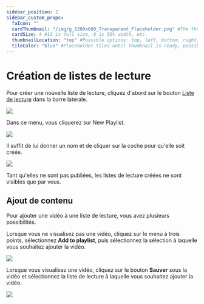 ```yaml
---
sidebar_position: 2
sidebar_custom_props:
  faIcon: ""
  cardThumbnail: "/img/g_1200x600_Transparent_Placeholder.png" #The thumbnail on the category card.
  cardSize: 4 #12 is full size, 6 is 50% width, etc.
  thumbnailLocation: "top" #Possible options: top, left, bottom, right, none
  tileColor: "blue" #Placeholder tiles until thumbnail is ready, possible options: blue, cream, darkpurple, lightpurple, mauve, orange, pink, none
---
```


# Création de listes de lecture

Pour créer une nouvelle liste de lecture, cliquez d'abord sur le bouton <a href="https://odysee.com/$/playlists"><OdyseeIcon type='Playlist'/> Liste de lecture</a> dans la barre latérale.

![](/img/fr/Listedelecture.png)

Dans ce menu, vous cliquerez sur <PrimaryOdyseeButton>New Playlist</PrimaryOdyseeButton>. 

![](/img/fr/Créerdeslistesdelecture1)

Il suffit de lui donner un nom et de cliquer sur la coche pour qu'elle soit créée.

![](/img/fr/Créerdeslistesdelecture2)

Tant qu'elles ne sont pas publiées, les listes de lecture créées ne sont visibles que par vous.

## Ajout de contenu

Pour ajouter une vidéo à une liste de lecture, vous avez plusieurs possibilités.

Lorsque vous ne visualisez pas une vidéo, cliquez sur le menu à trois points, sélectionnez **Add to playlist**, puis sélectionnez la sélection à laquelle vous souhaitez ajouter la vidéo.

![](/img/fr/Créerdeslistesdelecture3.png)

Lorsque vous visualisez une vidéo, cliquez sur le bouton **Sauver** sous la vidéo et sélectionnez la liste de lecture à laquelle vous souhaitez ajouter la vidéo.

![](/img/fr/Créerdeslistesdelecture4.png)
